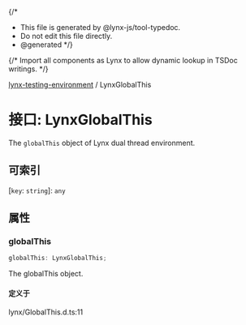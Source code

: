 {/*
* This file is generated by @lynx-js/tool-typedoc.
* Do not edit this file directly.
* @generated
*/}

{/* Import all components as Lynx to allow dynamic lookup in TSDoc writings. */}


[lynx-testing-environment](/api/lynx-testing-environment/index.mdx) / LynxGlobalThis

# 接口: LynxGlobalThis

The `globalThis` object of Lynx dual thread environment.

## 可索引

 \[`key`: `string`\]: `any`

## 属性

### globalThis

```ts
globalThis: LynxGlobalThis;
```

The globalThis object.

#### 定义于

lynx/GlobalThis.d.ts:11

